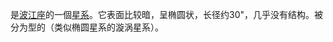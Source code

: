 {{NGCInfoBox|REFPHOTO=[[File:g085_103_005988.jpg|150px]]|NGCID=NGC 1082|發現者=路易斯·斯威夫特|發現日期=1886年9月29日|其他編號=MCG -1-8-4,NPM1G -08.0117|曆元=J2000.0|赤經=45分41.2秒
|赤緯=-8°10'48"|星座=波江座|星體=星系|星等=14|表面亮度=13.4|藍等=15}}

'''{{lang|en|NGC 1082}}'''是[[波江座|波江座]]的一個[[星系|星系]]。它表面比较暗，呈椭圆状，长径约30"，几乎没有结构。{{lang|en|NGC 1082}}被分为{{lang|en|S0}}型的（类似椭圆星系的漩涡星系）。

{{NGCReference|1082}}
{{Catalogs|NGC=1082}}
